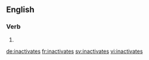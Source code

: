 {{also|inactivâtes}}
==English==

===Verb===
{{head|en|verb form}}

# {{en-third-person singular of|inactivate}}

[[de:inactivates]]
[[fr:inactivates]]
[[sv:inactivates]]
[[vi:inactivates]]